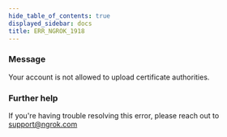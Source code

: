 ```yaml
---
hide_table_of_contents: true
displayed_sidebar: docs
title: ERR_NGROK_1918
---
```


### Message

Your account is not allowed to upload certificate authorities.

### Further help

If you're having trouble resolving this error, please reach out to [support@ngrok.com](mailto:support@ngrok.com?subject=Help%20with%20ERR_NGROK_1918)
